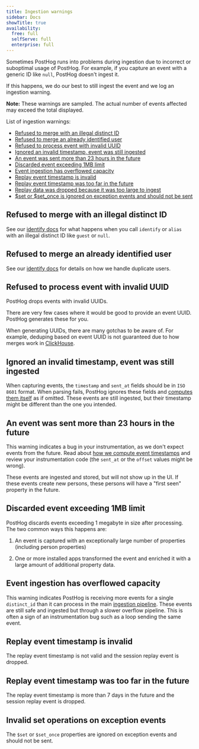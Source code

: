 ```yaml
---
title: Ingestion warnings
sidebar: Docs
showTitle: true
availability:
  free: full
  selfServe: full
  enterprise: full
---
```



Sometimes PostHog runs into problems during ingestion due to incorrect or suboptimal usage of PostHog. For example, if you capture an event with a generic ID like `null`, PostHog doesn't ingest it.

If this happens, we do our best to still ingest the event and we log an ingestion warning. 

<ProductScreenshot
    imageLight = {warningsLight} 
    imageDark = {warningsDark}
    alt="Ingestion warnings" 
    classes="rounded"
/>

**Note:** These warnings are sampled. The actual number of events affected may exceed the total displayed.

List of ingestion warnings:
- [Refused to merge with an illegal distinct ID](#refused-to-merge-with-an-illegal-distinct-id)
- [Refused to merge an already identified user](#refused-to-merge-an-already-identified-user)
- [Refused to process event with invalid UUID](#refused-to-process-event-with-invalid-uuid)
- [Ignored an invalid timestamp, event was still ingested](#ignored-an-invalid-timestamp-event-was-still-ingested)
- [An event was sent more than 23 hours in the future](#an-event-was-sent-more-than-23-hours-in-the-future)
- [Discarded event exceeding 1MB limit](#discarded-event-exceeding-1mb-limit)
- [Event ingestion has overflowed capacity](#event-ingestion-has-overflowed-capacity)
- [Replay event timestamp is invalid](#replay-event-timestamp-is-invalid)
- [Replay event timestamp was too far in the future](#replay-event-timestamp-was-too-far-in-the-future)
- [Replay data was dropped because it was too large to ingest](#replay-data-was-dropped-because-it-was-too-large-to-ingest)
- [$set or $set_once is ignored on exception events and should not be sent](#set-or-set_once-is-ignored-on-exception-events-and-should-not-be-sent)

## Refused to merge with an illegal distinct ID

See our [identify docs](/docs/product-analytics/identify) for what happens when you call `identify` or `alias` with an illegal distinct ID like `guest` or `null`.

## Refused to merge an already identified user

See our [identify docs](/docs/product-analytics/identify#how-to-handle-duplicates-of-the-same-user) for details on how we handle duplicate users.

## Refused to process event with invalid UUID

PostHog drops events with invalid UUIDs.

There are very few cases where it would be good to provide an event UUID. PostHog generates these for you. 

When generating UUIDs, there are many gotchas to be aware of. For example, deduping based on event UUID is not guaranteed due to how merges work in [ClickHouse](/docs/how-posthog-works/clickhouse).

## Ignored an invalid timestamp, event was still ingested

When capturing events, the `timestamp` and `sent_at` fields should be in `ISO 8601` format. When parsing fails, PostHog ignores these fields and [computes them itself](/docs/data/timestamps) as if omitted. These events are still ingested, but their timestamp might be different than the one you intended.

## An event was sent more than 23 hours in the future

This warning indicates a bug in your instrumentation, as we don't expect events from the future. Read about [how we compute event timestamps](/docs/data/timestamps) and review your instrumentation code (the `sent_at` or the `offset` values might be wrong).

These events are ingested and stored, but will not show up in the UI. If these events create new persons, these persons will have a "first seen" property in the future.

## Discarded event exceeding 1MB limit

PostHog discards events exceeding 1 megabyte in size after processing. The two common ways this happens are:

1. An event is captured with an exceptionally large number of properties (including person properties)

2. One or more installed apps transformed the event and enriched it with a large amount of additional property data.

## Event ingestion has overflowed capacity

This warning indicates PostHog is receiving more events for a single `distinct_id` than it can process in the main [ingestion pipeline](/docs/how-posthog-works/ingestion-pipeline). These events are still safe and ingested but through a slower overflow pipeline. This is often a sign of an instrumentation bug such as a loop sending the same event.

## Replay event timestamp is invalid

The replay event timestamp is not valid and the session replay event is dropped.

## Replay event timestamp was too far in the future

The replay event timestamp is more than 7 days in the future and the session replay event is dropped.

## Invalid set operations on exception events

The `$set` or `$set_once` properties are ignored on exception events and should not be sent.